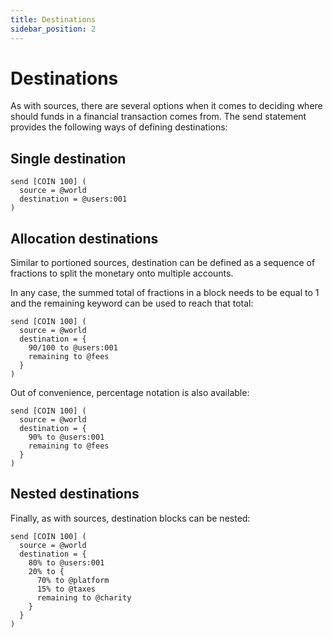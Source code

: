 ```yaml
---
title: Destinations
sidebar_position: 2
---
```


# Destinations
As with sources, there are several options when it comes to deciding where should funds in a financial transaction comes from. The send statement provides the following ways of defining destinations:

## Single destination

```numscript
send [COIN 100] (
  source = @world
  destination = @users:001
)
```

## Allocation destinations

Similar to portioned sources, destination can be defined as a sequence of fractions to split the monetary onto multiple accounts.

In any case, the summed total of fractions in a block needs to be equal to 1 and the remaining keyword can be used to reach that total:

```numscript
send [COIN 100] (
  source = @world
  destination = {
    90/100 to @users:001
    remaining to @fees
  }
)
```

Out of convenience, percentage notation is also available:

```numscript
send [COIN 100] (
  source = @world
  destination = {
    90% to @users:001
    remaining to @fees
  }
)
```

## Nested destinations

Finally, as with sources, destination blocks can be nested:

```numscript
send [COIN 100] (
  source = @world
  destination = {
    80% to @users:001
    20% to {
      70% to @platform
      15% to @taxes
      remaining to @charity
    }
  }
)
```
